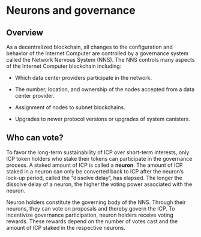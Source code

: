 # Neurons and governance

## Overview 
As a decentralized blockchain, all changes to the configuration and behavior of the Internet Computer are controlled by a governance system called the Network Nervous System (NNS). The NNS controls many aspects of the Internet Computer blockchain including:

-   Which data center providers participate in the network.

-   The number, location, and ownership of the nodes accepted from a data center provider.

-   Assignment of nodes to subnet blockchains.

-   Upgrades to newer protocol versions or upgrades of system canisters.

## Who can vote?

To favor the long-term sustainability of ICP over short-term interests, only ICP token holders who stake their tokens can participate in the governance process. A staked amount of ICP is called a **neuron**. The amount of ICP staked in a neuron can only be converted back to ICP after the neuron’s lock-up period, called the “dissolve delay”, has elapsed. The longer the dissolve delay of a neuron, the higher the voting power associated with the neuron. 

Neuron holders constitute the governing body of the NNS. Through their neurons, they can vote on proposals and thereby govern the ICP. To incentivize governance participation, neuron holders receive voting rewards. These rewards depend on the number of votes cast and the amount of ICP staked in the respective neurons. 
